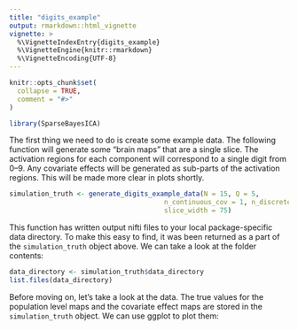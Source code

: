 ```yaml
---
title: "digits_example"
output: rmarkdown::html_vignette
vignette: >
  %\VignetteIndexEntry{digits_example}
  %\VignetteEngine{knitr::rmarkdown}
  %\VignetteEncoding{UTF-8}
---
```


```r
knitr::opts_chunk$set(
  collapse = TRUE,
  comment = "#>"
)
```

```r
library(SparseBayesICA)
```

The first thing we need to do is create some example data. The following function
will generate some "brain maps" that are a single slice. The activation regions for
each component will correspond to a single digit from 0--9. Any covariate effects 
will be generated as sub-parts of the activation regions. This will be made more
clear in plots shortly.

```r
simulation_truth <- generate_digits_example_data(N = 15, Q = 5,
                                       n_continuous_cov = 1, n_discrete_cov = 0,
                                       slice_width = 75)
```

This function has written output nifti files to your local package-specific 
data directory. To make this easy to find, it was been returned as a part of the
`simulation_truth` object above. We can take a look at the folder contents:

```r
data_directory <- simulation_truth$data_directory
list.files(data_directory)
```

Before moving on, let's take a look at the data. The true values for the 
population level maps and the covariate effect maps are stored in the `simulation_truth` 
object. We can use ggplot to plot them:

```r

```
